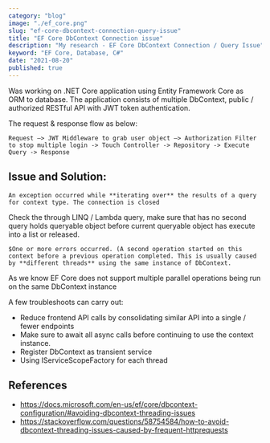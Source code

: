 ```yaml
---
category: "blog"
image: "./ef_core.png"
slug: "ef-core-dbcontext-connection-query-issue"
title: "EF Core DbContext Connection issue"
description: "My research - EF Core DbContext Connection / Query Issue"
keyword: "EF Core, Database, C#"
date: "2021-08-20"
published: true
---
```


Was working on .NET Core application using Entity Framework Core as ORM to database. The application consists of multiple DbContext, public / authorized RESTful API with JWT token authentication.

The request & response flow as below:

```
Request –> JWT Middleware to grab user object –> Authorization Filter to stop multiple login -> Touch Controller -> Repository -> Execute Query -> Response
```

## Issue and Solution:

```
An exception occurred while **iterating over** the results of a query for context type. The connection is closed
```

Check the through LINQ / Lambda query, make sure that has no second query holds queryable object before current queryable object has execute into a list or released.

```
$One or more errors occurred. (A second operation started on this context before a previous operation completed. This is usually caused by **different threads** using the same instance of DbContext.
```

As we know EF Core does not support multiple parallel operations being run on the same DbContext instance

A few troubleshoots can carry out:

- Reduce frontend API calls by consolidating similar API into a single / fewer endpoints
- Make sure to await all async calls before continuing to use the context instance.
- Register DbContext as transient service
- Using IServiceScopeFactory for each thread

## References

- https://docs.microsoft.com/en-us/ef/core/dbcontext-configuration/#avoiding-dbcontext-threading-issues
- https://stackoverflow.com/questions/58754584/how-to-avoid-dbcontext-threading-issues-caused-by-frequent-httprequests
